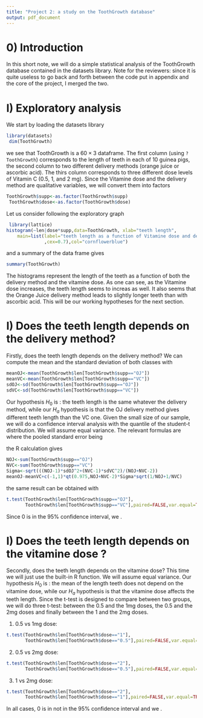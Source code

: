 ```yaml
---
title: "Project 2: a study on the ToothGrowth database"
output: pdf_document
---
```


# 0) Introduction

In this short note, we will do a simple statistical analysis of the ToothGrowth
database contained in the datasets library. Note for the reviewers: since it
is quite useless to go back and forth between the code put in appendix and 
the core of the project, I merged the two.

# I) Exploratory analysis

We start by loading the datasets library

```r
library(datasets)
 dim(ToothGrowth)
```

we see that ToothGrowth is a $60\times 3$ dataframe. The first column
(using `?ToothGrowth`)
corresponds to the length of teeth in each of 10 guinea pigs, the second column
to two different delivery methods (orange juice or ascorbic acid). The thirs
column corresponds to three different dose levels of Vitamin 
C (0.5, 1, and 2 mg). Since the Vitamine dose and the delivery method are qualitative variables, we 
will convert them into factors

```r
ToothGrowth$supp<-as.factor(ToothGrowth$supp)
 ToothGrowth$dose<-as.factor(ToothGrowth$dose)
```

Let us consider following the exploratory graph


```r
 library(lattice)
histogram(~len|dose*supp,data=ToothGrowth, xlab="teeth length",
    main=list(label="teeth length as a function of Vitamine dose and delivery method"
              ,cex=0.7),col="cornflowerblue")
```

and  a summary of the data frame gives

```r
summary(ToothGrowth)
```

The histograms represent the length of the teeth as a function of both the
delivery method and the vitamine dose. As one can see, as the Vitamine dose 
increases, the teeth length seems to increas as well. It also seems that the 
Orange Juice delivery method leads to slightly longer teeth than with 
ascorbic acid. This will be our working hypotheses for the next section.

# I) Does the teeth length depends on the delivery method?


Firstly, does the teeth length depends on the delivery method? We can compute 
the mean and the standard deviation of both classes with
```r
meanOJ<-mean(ToothGrowth$len[ToothGrowth$supp=="OJ"])
meanVC<-mean(ToothGrowth$len[ToothGrowth$supp=="VC"])
sdOJ<-sd(ToothGrowth$len[ToothGrowth$supp=="OJ"])
sdVC<-sd(ToothGrowth$len[ToothGrowth$supp=="VC"])
```

 Our hypothesis $H_0$ is : the teeth length is the
same whatever the delivery method, while our $H_a$ hypothesis is that
the OJ delivery method gives different teeth length than the VC one. Given the small size 
of our sample, we will do a confidence interval analysis with the quantile of the
student-t distribution. We will assume equal variance. The relevant formulas are
\begin{align}
[\text{conf int}]=\null& \mu_{_{\rm OJ}}-\mu_{_{\rm VC}}\pm
qt(0.975,N_{_{\rm OJ}}+N_{_{\rm VC}}-2)\times \Sigma\times
\sqrt{\frac{1}{N_{_{\rm OJ}}}+\frac{1}{N_{_{\rm VC}} }}
\end{align}
where the pooled standard error being
\begin{align}
\Sigma=\sqrt{\frac{(N_{_{\rm OJ}}-1)\sigma^2_{_{\rm OJ}}
+(N_{_{\rm VC}}-1)\sigma^2_{VC}}{N_{_{\rm OJ}}+N_{_{\rm VC}}-2}}
\end{align}

the R calculation gives 
```r
NOJ<-sum(ToothGrowth$supp=="OJ")
NVC<-sum(ToothGrowth$supp=="VC")
Sigma<-sqrt(((NOJ-1)*sdOJ^2+(NVC-1)*sdVC^2)/(NOJ+NVC-2))
meanOJ-meanVC+c(-1,1)*qt(0.975,NOJ+NVC-2)*Sigma*sqrt(1/NOJ+1/NVC)
```

the same result can be obtained with
```r
t.test(ToothGrowth$len[ToothGrowth$supp=="OJ"],
       ToothGrowth$len[ToothGrowth$supp=="VC"],paired=FALSE,var.equal=TRUE)$conf
```

Since $0$ is in the $95\%$ confidence interval, we \textbf{fail to reject the 
null Hypothesis $H_0$}. 

# I) Does the teeth length depends on the vitamine dose ?


Secondly, does the teeth length depends on the vitamine dose? This time we will
just use the built-in R function. We will assume equal variance. 
Our hypothesis $H_0$ is : the mean of the length
teeth does not depend on the vitamine dose, while our $H_a$ hypothesis is that
the vitamine dose affects the teeth length. Since the t-test is 
designed to compare between two groups, we will do three t-test: between the 
$0.5$ and the $1$mg doses, the $0.5$ and the $2$mg doses and finally between the
$1$ and the $2$mg doses.

1. $0.5$ vs $1$mg dose:
```r
t.test(ToothGrowth$len[ToothGrowth$dose=="1"],
       ToothGrowth$len[ToothGrowth$dose=="0.5"],paired=FALSE,var.equal=TRUE)$conf
```

2. $0.5$ vs $2$mg dose:
```r
t.test(ToothGrowth$len[ToothGrowth$dose=="2"],
       ToothGrowth$len[ToothGrowth$dose=="0.5"],paired=FALSE,var.equal=TRUE)$conf
```

3. $1$ vs $2$mg dose:
```r
t.test(ToothGrowth$len[ToothGrowth$dose=="2"],
       ToothGrowth$len[ToothGrowth$dose=="1"],paired=FALSE,var.equal=TRUE)$conf
```
In all cases, $0$ is in not in the $95\%$ confidence interval and we \textbf{reject the 
null Hypotheses $H_0$}. 
